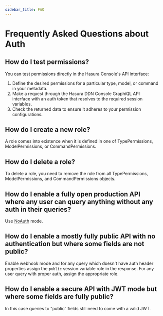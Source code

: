 ```yaml
---
sidebar_title: FAQ
---
```


# Frequently Asked Questions about Auth

## How do I test permissions?

You can test permissions directly in the Hasura Console's API interface:

1. Define the desired permissions for a particular type, model, or command in your metadata.
2. Make a request through the Hasura DDN Console GraphiQL API interface with an auth token that resolves to the required
   session variables.
3. Check the returned data to ensure it adheres to your permission configurations.

## How do I create a new role?

A role comes into existence when it is defined in one of TypePermissions, ModelPermissions, or CommandPermissions.

## How do I delete a role?

To delete a role, you need to remove the role from all TypePermissions, ModelPermissions, and CommandPermissions
objects.

## How do I enable a fully open production API where any user can query anything without any auth in their queries?

Use [NoAuth](/auth/noauth-mode.mdx) mode.

## How do I enable a **mostly** fully public API with no authentication but where **some** fields are not public?

Enable webhook mode and for any query which doesn't have auth header properties assign the `public` session variable
role in the response. For any user query with proper auth, assign the appropriate role.

## How do I enable a secure API with JWT mode but where some fields are fully public?

In this case queries to “public” fields still need to come with a valid JWT.
